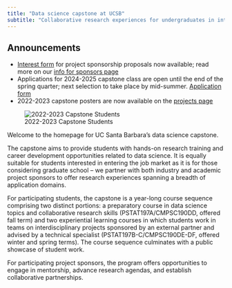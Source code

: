 ```yaml
---
title: "Data science capstone at UCSB"
subtitle: "Collaborative research experiences for undergraduates in interdisciplinary data science, computational science, and statistics"
---
```


::: callout-note
## Announcements

-   [Interest form](https://forms.gle/kD9v9sJ5V2XxNF9N6) for project sponsorship proposals now available; read more on our [info for sponsors page](info-for-sponsors.qmd)
-   Applications for 2024-2025 capstone class are open until the end of the spring quarter; next selection to take place by mid-summer.  [Application form](https://forms.gle/LtDagHXchn5W97pS6)
-   2022-2023 capstone posters are now available on the [projects page](projects/projects-22-23.qmd)
:::

![2022-2023 Capstone Students](img/2023-group-photo.jpg)

Welcome to the homepage for UC Santa Barbara's data science capstone.

The capstone aims to provide students with hands-on research training and career development opportunities related to data science. It is equally suitable for students interested in entering the job market as it is for those considering graduate school -- we partner with both industry and academic project sponsors to offer research experiences spanning a breadth of application domains.

For participating students, the capstone is a year-long course sequence comprising two distinct portions: a preparatory course in data science topics and collaborative research skills (PSTAT197A/CMPSC190DD, offered fall term) and two experiential learning courses in which students work in teams on interdisciplinary projects sponsored by an external partner and advised by a technical specialist (PSTAT197B-C/CMPSC190DE-DF, offered winter and spring terms). The course sequence culminates with a public showcase of student work.

For participating project sponsors, the program offers opportunities to engage in mentorship, advance research agendas, and establish collaborative partnerships.
